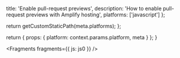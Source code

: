                   
  title: 'Enable pull-request previews',
  description: 'How to enable pull-request previews with Amplify hosting',
  platforms: ['javascript']
};

  return getCustomStaticPath(meta.platforms);
};

  return {
    props: {
      platform: context.params.platform,
      meta
    }
  };
}
          



<Fragments fragments={{ js: js0 }} />
